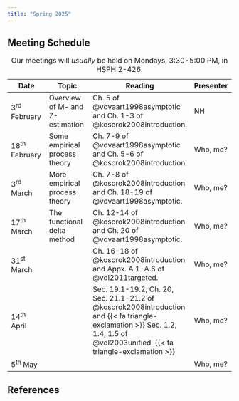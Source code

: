 ```yaml
---
title: "Spring 2025"
---
```




## Meeting Schedule

| Date            | Topic                  | Reading          | Presenter   |
|-----------------|------------------------|------------------|-------------|
| 3^rd^ February  | Overview of M- and Z-estimation | Ch. 5 of @vdvaart1998asymptotic and Ch. 1-3 of @kosorok2008introduction. | NH |
| 18^th^ February | Some empirical process theory | Ch. 7-9 of @vdvaart1998asymptotic and Ch. 5-6 of @kosorok2008introduction. | Who, me? |
| 3^rd^ March     | More empirical process theory | Ch. 7-8 of @kosorok2008introduction and Ch. 18-19 of @vdvaart1998asymptotic. | Who, me? |
| 17^th^ March    | The functional delta method | Ch. 12-14 of @kosorok2008introduction and Ch. 20 of @vdvaart1998asymptotic. | Who, me? |
| 31^st^ March    |  | Ch. 16-18 of @kosorok2008introduction and Appx. A.1-A.6 of @vdl2011targeted. | Who, me? |
| 14^th^ April    |  | Sec. 19.1-19.2, Ch. 20, Sec. 21.1-21.2 of @kosorok2008introduction and {{< fa triangle-exclamation >}} Sec. 1.2, 1.4, 1.5 of @vdl2003unified. {{< fa triangle-exclamation >}} | Who, me? |
| 5^th^ May       |  |  | Who, me? |

: Our meetings will *usually* be held on Mondays, 3:30-5:00 PM, in HSPH 2-426.

## References

::: {#refs}
:::
